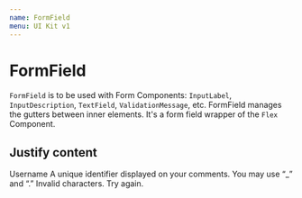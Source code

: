 ```yaml
---
name: FormField
menu: UI Kit v1
---
```



# FormField

`FormField` is to be used with Form Components: `InputLabel`, `InputDescription`, `TextField`, `ValidationMessage`, etc.
FormField manages the gutters between inner elements. It's a form field wrapper of the `Flex` Component.

## Justify content
<Playground>
    <FormField>
      <InputLabel defaultValue="something.com" color="error" >Username</InputLabel>
      <InputDescription>A unique identifier displayed on your comments. You may use “_” and “.”</InputDescription>
      <TextField fullWidth />
      <ValidationMessage>Invalid characters. Try again.</ValidationMessage>
    </FormField>
</Playground>
